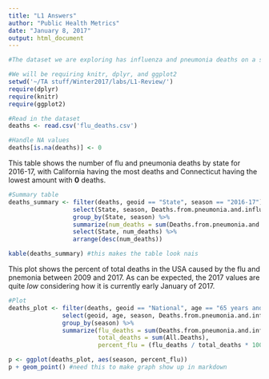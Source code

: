 ```yaml
---
title: "L1 Answers"
author: "Public Health Metrics"
date: "January 8, 2017"
output: html_document
---
```


```r
#The dataset we are exploring has influenza and pneumonia deaths on a state and national level, over time. 

#We will be requiring knitr, dplyr, and ggplot2
setwd('~/TA stuff/Winter2017/labs/L1-Review/')
require(dplyr)
require(knitr)
require(ggplot2)

#Read in the dataset
deaths <- read.csv('flu_deaths.csv')

#Handle NA values
deaths[is.na(deaths)] <- 0

```

This table shows the number of flu and pneumonia deaths by state for 2016-17, with California having the most deaths and Connecticut having the lowest amount with **0** deaths.

```r

#Summary table
deaths_summary <- filter(deaths, geoid == "State", season == "2016-17") %>%
                  select(State, season, Deaths.from.pneumonia.and.influenza) %>%
                  group_by(State, season) %>%
                  summarize(num_deaths = sum(Deaths.from.pneumonia.and.influenza)) %>%
                  select(State, num_deaths) %>%
                  arrange(desc(num_deaths))

kable(deaths_summary) #this makes the table look nais

```

This plot shows the percent of total deaths in the USA caused by the flu and pnemonia between 2009 and 2017. As can be expected, the 2017 values are quite *low* considering how it is currently early January of 2017.

```r

#Plot
deaths_plot <- filter(deaths, geoid == "National", age == "65 years and older") %>%
               select(geoid, age, season, Deaths.from.pneumonia.and.influenza, All.Deaths) %>%
               group_by(season) %>%
               summarize(flu_deaths = sum(Deaths.from.pneumonia.and.influenza), 
                         total_deaths = sum(All.Deaths), 
                         percent_flu = (flu_deaths / total_deaths * 100))

p <- ggplot(deaths_plot, aes(season, percent_flu))
p + geom_point() #need this to make graph show up in markdown

```
